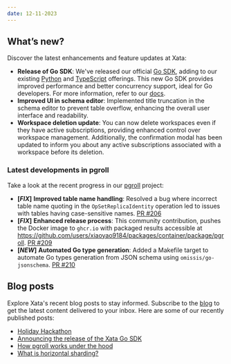 ```yaml
---
date: 12-11-2023
---
```


## What’s new?

Discover the latest enhancements and feature updates at Xata:

- **Release of Go SDK**: We've released our official [Go SDK](https://github.com/xataio/xata-go), adding to our existing [Python](https://github.com/xataio/xata-py) and [TypeScript](https://github.com/xataio/client-ts) offerings. This new Go SDK provides improved performance and better concurrency support, ideal for Go developers. For more information, refer to our [docs](https://xata.io/docs/sdk/go/overview). 
- **Improved UI in schema editor**: Implemented title truncation in the schema editor to prevent table overflow, enhancing the overall user interface and readability.
- **Workspace deletion update**: You can now delete workspaces even if they have active subscriptions, providing enhanced control over workspace management. Additionally, the confirmation modal has been updated to inform you about any active subscriptions associated with a workspace before its deletion.

### Latest developments in pgroll

Take a look at the recent progress in our [pgroll](https://github.com/xataio/pgroll) project:

- **[*FIX*]** **Improved table name handling**: Resolved a bug where incorrect table name quoting in the `OpSetReplicaIdentity` operation led to issues with tables having case-sensitive names. [PR #206](https://github.com/xataio/pgroll/pull/206)
- **[*FIX*]** **Enhanced release process**: This community contribution, pushes the Docker image to `ghcr.io` with packaged results accessible at https://github.com/users/xiaoyao9184/packages/container/package/pgroll. [PR #209](https://github.com/xataio/pgroll/pull/209)
- **[*NEW*]** **Automated Go type generation**: Added a Makefile target to automate Go types generation from JSON schema using `omissis/go-jsonschema`. [PR #210](https://github.com/xataio/pgroll/pull/210/files)

## Blog posts

Explore Xata's recent blog posts to stay informed. Subscribe to the [blog](https://xata.io/blog) to get the latest content delivered to your inbox. Here are some of our recently published posts:

- [Holiday Hackathon](https://xata.io/blog/xata-holiday-hackathon)
- [Announcing the release of the Xata Go SDK](https://xata.io/blog/announcing-xata-go-sdk)
- [How pgroll works under the hood](https://xata.io/blog/pgroll-internals)
- [What is horizontal sharding?](https://xata.io/blog/xatabyte-horizontal-sharding)
